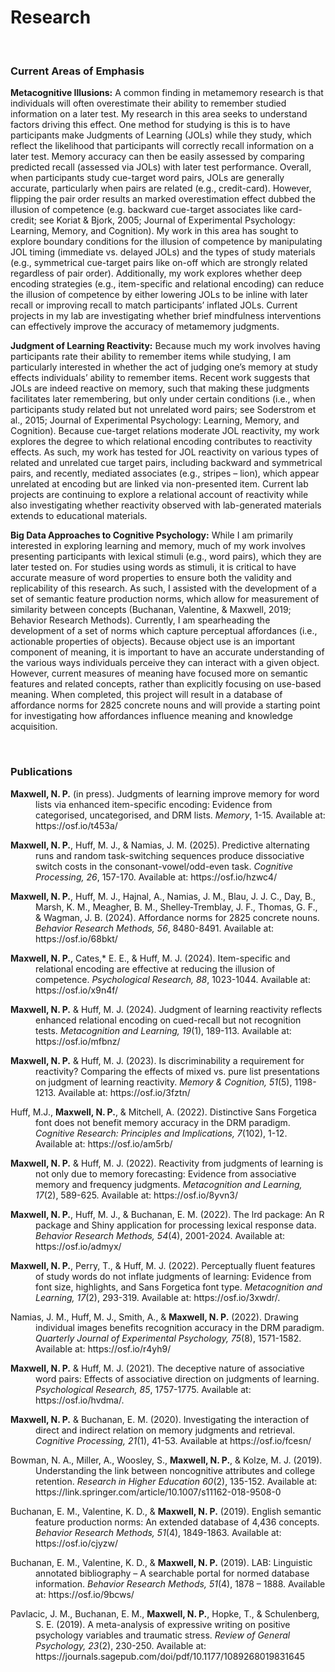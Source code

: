 # Research

<br>

### Current Areas of Emphasis

**Metacognitive Illusions:** A common finding in metamemory research is that individuals will often overestimate their ability to remember studied information on a later test. My research in this area seeks to understand factors driving this effect. One method for studying is this is to have participants make Judgments of Learning (JOLs) while they study, which reflect the likelihood that participants will correctly recall information on a later test. Memory accuracy can then be easily assessed by comparing predicted recall (assessed via JOLs) with later test performance. Overall, when participants study cue-target word pairs, JOLs are generally accurate, particularly when pairs are related (e.g., credit-card). However, flipping the pair order results an marked overestimation effect dubbed the illusion of competence (e.g. backward cue-target associates like card-credit; see Koriat & Bjork, 2005; Journal of Experimental Psychology: Learning, Memory, and Cognition). My work in this area has sought to explore boundary conditions for the illusion of competence by manipulating JOL timing (immediate vs. delayed JOLs) and the types of study materials (e.g., symmetrical cue-target pairs like on-off which are strongly related regardless of pair order). Additionally, my work explores whether deep encoding strategies (e.g., item-specific and relational encoding) can reduce the illusion of competence by either lowering JOLs to be inline with later recall or improving recall to match participants’ inflated JOLs. Current projects in my lab are investigating whether brief mindfulness interventions can effectively improve the accuracy of metamemory judgments.

**Judgment of Learning Reactivity:** Because much my work involves having participants rate their ability to remember items while studying, I am particularly interested in whether the act of judging one’s memory at study effects individuals’ ability to remember items. Recent work suggests that JOLs are indeed reactive on memory, such that making these judgments facilitates later remembering, but only under certain conditions (i.e., when participants study related but not unrelated word pairs; see Soderstrom et al., 2015; Journal of Experimental Psychology: Learning, Memory, and Cognition). Because cue-target relations moderate JOL reactivity, my work explores the degree to which relational encoding contributes to reactivity effects. As such, my work has tested for JOL reactivity on various types of related and unrelated cue target pairs, including backward and symmetrical pairs, and recently, mediated associates (e.g., stripes – lion), which appear unrelated at encoding but are linked via non-presented item. Current lab projects are continuing to explore a relational account of reactivity while also investigating whether reactivity observed with lab-generated materials extends to educational materials.

**Big Data Approaches to Cognitive Psychology:** While I am primarily interested in exploring learning and memory, much of my work involves presenting participants with lexical stimuli (e.g., word pairs), which they are later tested on. For studies using words as stimuli, it is critical to have accurate measure of word properties to ensure both the validity and replicability of this research. As such, I assisted with the development of a set of semantic feature production norms, which allow for measurement of similarity between concepts (Buchanan, Valentine, & Maxwell, 2019; Behavior Research Methods). Currently, I am spearheading the development of a set of norms which capture perceptual affordances (i.e., actionable properties of objects). Because object use is an important component of meaning, it is important to have an accurate understanding of the various ways individuals perceive they can interact with a given object. However, current measures of meaning have focused more on semantic features and related concepts, rather than explicitly focusing on use-based meaning. When completed, this project will result in a database of affordance norms for 2825 concrete nouns and will provide a starting point for investigating how affordances influence meaning and knowledge acquisition.

<br>

### Publications

<div style="text-indent: -40px; padding-left: 40px;">

**Maxwell, N. P.** (in press). Judgments of learning improve memory for word lists via enhanced item-specific encoding: Evidence from categorised, uncategorised, and DRM lists. *Memory*, 1-15. Available at: https://osf.io/t453a/

**Maxwell, N. P.**, Huff, M. J., & Namias, J. M. (2025). Predictive alternating runs and random task-switching sequences produce dissociative switch costs in the consonant-vowel/odd-even task. *Cognitive Processing, 26*, 157-170. Available at: https://osf.io/hzwc4/ 

**Maxwell, N. P.**, Huff, M. J., Hajnal, A., Namias, J. M., Blau, J. J. C., Day, B., Marsh, K. M., Meagher, B. M., Shelley-Tremblay, J. F., Thomas, G. F., & Wagman, J. B. (2024). Affordance norms for 2825 concrete nouns. *Behavior Research Methods, 56*, 8480-8491. Available at: https://osf.io/68bkt/

**Maxwell, N. P.**, Cates,* E. E., & Huff, M. J. (2024). Item-specific and relational encoding are effective at reducing the illusion of competence. *Psychological Research, 88*, 1023-1044. Available at: https://osf.io/x9n4f/

**Maxwell, N. P.** & Huff, M. J. (2024). Judgment of learning reactivity reflects enhanced relational encoding on cued-recall but not recognition tests. *Metacognition and Learning, 19*(1), 189-113. Available at: https://osf.io/mfbnz/

**Maxwell, N. P.** & Huff, M. J. (2023). Is discriminability a requirement for reactivity? Comparing the effects of mixed vs. pure list presentations on judgment of learning reactivity. *Memory & Cognition, 51*(5), 1198-1213. Available at: https://osf.io/3fztn/

Huff, M.J., **Maxwell, N. P.**, & Mitchell, A. (2022). Distinctive Sans Forgetica font does not benefit memory accuracy in the DRM paradigm. *Cognitive Research: Principles and Implications, 7*(102), 1-12. Available at: https://osf.io/am5rb/

**Maxwell, N. P.** & Huff, M. J. (2022). Reactivity from judgments of learning is not only due to memory forecasting: Evidence from associative memory and frequency judgments. *Metacognition and Learning, 17*(2), 589-625. Available at: https://osf.io/8yvn3/

**Maxwell, N. P.**, Huff, M. J., & Buchanan, E. M. (2022). The lrd package: An R package and Shiny application for processing lexical response data. *Behavior Research Methods, 54*(4), 2001-2024. Available at: https://osf.io/admyx/

**Maxwell, N. P.**, Perry, T., & Huff, M. J. (2022). Perceptually fluent features of study words do not inflate judgments of learning: Evidence from font size, highlights, and Sans Forgetica font type. *Metacognition and Learning, 17*(2), 293-319. Available at: https://osf.io/3xwdr/.

Namias, J. M., Huff, M. J., Smith, A., & **Maxwell, N. P.** (2022). Drawing individual images benefits recognition accuracy in the DRM paradigm. *Quarterly Journal of Experimental Psychology, 75*(8), 1571-1582. Available at: https://osf.io/r4yh9/

**Maxwell, N. P.** & Huff, M. J. (2021). The deceptive nature of associative word pairs: Effects of associative direction on judgments of learning. *Psychological Research, 85*, 1757-1775. Available at: https://osf.io/hvdma/.

**Maxwell, N. P.** & Buchanan, E. M. (2020). Investigating the interaction of direct and indirect relation on memory judgments and retrieval. *Cognitive Processing, 21*(1), 41-53. Available at https://osf.io/fcesn/

Bowman, N. A., Miller, A., Woosley, S., **Maxwell, N. P.**, & Kolze, M. J. (2019). Understanding the link between noncognitive attributes and college retention. *Research in Higher Education 60*(2), 135-152. Available at: https://link.springer.com/article/10.1007/s11162-018-9508-0

Buchanan, E. M., Valentine, K. D., & **Maxwell, N. P.** (2019). English semantic feature production norms: An extended database of 4,436 concepts. *Behavior Research Methods, 51*(4), 1849-1863. Available at: https://osf.io/cjyzw/

Buchanan, E. M., Valentine, K. D., & **Maxwell, N. P.** (2019). LAB: Linguistic annotated bibliography – A searchable portal for normed database information. *Behavior Research Methods, 51*(4), 1878 – 1888. Available at: https://osf.io/9bcws/

Pavlacic, J. M., Buchanan, E. M., **Maxwell, N. P.**, Hopke, T., & Schulenberg, S. E. (2019). A meta-analysis of expressive writing on positive psychology variables and traumatic stress. *Review of General Psychology, 23*(2), 230-250. Available at: https://journals.sagepub.com/doi/pdf/10.1177/1089268019831645

</div>